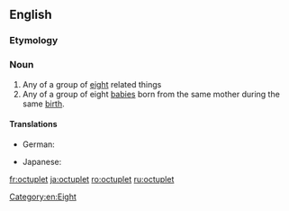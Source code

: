 ==English==

===Etymology===
{{rfe|lang=en}}

===Noun===
{{en-noun}}

# Any of a group of [[eight]] related things
# Any of a group of eight [[baby|babies]] born from the same mother during the same [[birth]].

====Translations====
{{trans-top|one of eight babies born at the same birth}}
* German: {{t|de|Achtling|m}}
{{trans-mid}}
* Japanese: {{t+|ja|八つ子|tr=yatsugo|sc=Jpan}}
{{trans-bottom}}

[[Category:en:Eight]]

[[fr:octuplet]]
[[ja:octuplet]]
[[ro:octuplet]]
[[ru:octuplet]]